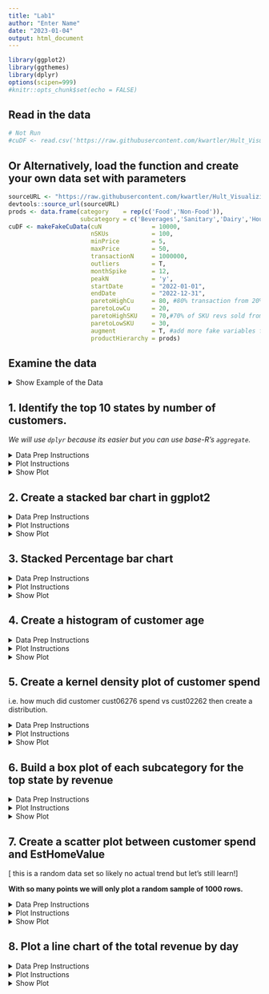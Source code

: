 ```yaml
---
title: "Lab1"
author: "Enter Name"
date: "2023-01-04"
output: html_document
---
```


```r
library(ggplot2)
library(ggthemes)
library(dplyr)
options(scipen=999)
#knitr::opts_chunk$set(echo = FALSE)

```

## Read in the data

```r
# Not Run
#cuDF <- read.csv('https://raw.githubusercontent.com/kwartler/Hult_Visualizing_Analyzing_Data_with_R/main/Lessons/C_Report_Automation/customer%20data%20lab/grpN_10_fakeCustomerData.csv')
```

## Or Alternatively, load the function and create your own data set with parameters

```r
sourceURL <- "https://raw.githubusercontent.com/kwartler/Hult_Visualizing-Analyzing-Data-with-R/main/DD1/C_Mar6/customer%20data%20lab/dataMaker.R"
devtools::source_url(sourceURL)
prods <- data.frame(category    = rep(c('Food','Non-Food')),
                    subcategory = c('Beverages','Sanitary','Dairy','Household'))
cuDF <- makeFakeCuData(cuN              = 10000, 
                       nSKUs            = 100, 
                       minPrice         = 5, 
                       maxPrice         = 50, 
                       transactionN     = 1000000,
                       outliers         = T,
                       monthSpike       = 12,
                       peakN            = 'y', 
                       startDate        = "2022-01-01", 
                       endDate          = "2022-12-31", 
                       paretoHighCu     = 80, #80% transaction from 20% of customers
                       paretoLowCu      = 20, 
                       paretoHighSKU    = 70,#70% of SKU revs sold from 30% of SKU itemss
                       paretoLowSKU     = 30,
                       augment          = T, #add more fake variables from other table
                       productHierarchy = prods)
```

## Examine the data

<details>

<summary>Show Example of the Data</summary>

```r
knitr::kable(head(cuDF))
```

</details>

## 1. Identify the top 10 states by number of customers.

*We will use `dplyr` because its easier but you can use base-R's `aggregate`.*

<details>

<summary>Data Prep Instructions</summary>

-   Create `customerByStateB` using `cuDF`
    -   apply `group_by` to `state`
    -   apply `summarise` to create a variable `count` equal to `n_distinct` applied to the `customer` column.
    -   apply `slice_max` with `n` equal to 10, referring to the `count` column previously created.

</details>

<details>

<summary>Plot Instructions</summary>

-   Create a `ggplot` with data `customerByStateB`.
    -   Aesthetics are declared so `x` equals `reorder(state, -count)`, `y` equals `count`. This will reorder the bar from largest to smallest instead of the order of the factor levels.
    -   Add a `geom_col` layer with `fill` color `#bada55`,
    -   Add the `theme_gdocs()` layer
    -   Adjust the `theme` to rotate the x-axis labels 90 degrees. This requires a new layer `theme()` with the parameter `axis.text.x` equal to `element_text(angle = 90)` , and add the following labels/titles
    -   Add a layer `xlab` with the string "States"
    -   Add a layer `ylab` with the string "Number of Customers"
    -   Add the title layer with `ggtitle` and the string "Top States by Number of Customers"

</details>

<details>

<summary>Show Plot</summary>

```r
# dplyr version
customerByStateB <- ____ %>%
  ____(____) %>%
  ____(____ = ____(____)) %>%
  ____(____= ____, ____)

# Now lets plot a bar chart
____(data = ____, aes(x = ____(____, -____), y = ____)) + 
  ____(fill = '#____') + 
  ____() + 
  ____(axis.text.x =____) +
  ____(____) + 
  ____(____) + 
  ____(____) +
  # Optional for bar labels
  geom_text(aes(label = count, x = state), vjust = 1.5)
  

```

</details>

## 2. Create a stacked bar chart in ggplot2

<details>

<summary>Data Prep Instructions</summary>

-   Using `table()` tabulate the `cuDF` by `state` & `SKU` columns, nest this inside `as.data.frame` in an object called `SKUbyStateA`
-   Use `order()` to reorder the `SKUbyStateA` by `Var1`
-   Remove rows where `Freq!=0`

*Prof will show a `dplyr` method too*

-   Create `idx` as a Boolean vector checking whether `SKUbyStateA$Var1` is `%in%` the `customerByStateB$state` column (this is from the previous section).
-   Use `idx` to filter `SKUbyStateA` rows within square brackets.
-   Left-hand assign a new column called `quartile` to `SKUbyStateA`. It is calculated by applying `ntile` to the `Freq` with the integer parameter `4` for quartiles. *You can also use `mutate` if you're doing `dplyr`.*
-   Create `top` using `subset` applied to `SKUbyStateA` where the new `quartile` column is equal to `4`.
-   Re`order` the `top` object based on the `Freq` column.

</details>

<details>

<summary>Plot Instructions</summary>

-   Create the `ggplot` with `top` with declared aesthetics as
    -   `x` **reordered** with `Var1` descending from `Freq`. See last plot for hint.
    -   `y` referring to `Freq`
    -   `fill` as `Var2`
-   Add a layer using `geom_bar`. To create a stacked bar chart use `position="stack"` and `stat="identity"`. The `color` equals `darkgrey` and add the parameter `show.legend = F` to remove the legend.
-   Add a text layer with `geom_text` with the following parameters.
    -   `aes(label = Var2)` refers to the column of string labels.
    -   `size = 2` to adjust the label size
    -   `position = position_stack(vjust = 0.5)` to get the labels stacked up with each section
-   Add the google docs theme
-   Rotate the x-axis labels 90 degrees
-   Adjust the x-axis label to be "States"
-   Adjust the y-axis label to be "SKU Volume"
-   Add a title of "Top States & Top SKUs"

</details>

<details>

<summary>Show Plot</summary>

```r
# Base R
SKUbyStateA <- ____(____(cuDF$____, cuDF$____))
SKUbyStateA <- ____[____(SKUbyStateA$____),]
SKUbyStateA <- ____[SKUbyStateA$____= ____, ]

# Subset to the top 10 states
idx <- ____ %in% ____
SKUbyStateA <- ____[____,] # 10 states * 100 SKUs = 1000 rows

# Identify the quartiles and group the rest
SKUbyStateA$quartile <- ____(____$____, ____)
top <- ____(____, ____$____==____) #top quartile
top <- top[____(____$____),]

# Build the plot
____(____, ____(____, ____, x=____(____, -____))) + 
    ____(position="____", stat="____", ____, show.legend = F) + #identity means use actual values
  ____(aes(____), ____, position = ____(____)) + 
  ____ + 
  theme(____) +
  ____ + 
  ____ + 
  ____ 
```

</details>

## 3. Stacked Percentage bar chart

<details>

<summary>Data Prep Instructions</summary>

-   Create `stateSpend` with `aggregate` on the `cuDF` data `Price` by `state` & apply `sum`
-   Create `topState` using square brackets on `stateSpend`. Apply `which.max` applied to the `Price` column to the left of the comma.
-   Create `lowState` using square brackets on `stateSpend`. Apply `which.min` applied to the `Price` column to the left of the comma.
-   Finally create `plotDF` by applying `subset` to `cuDF` where `$state` is equal to `topState$state[1]` OR (use the pipe `|` operator) `lowState$state[1]`

</details>

<details>

<summary>Plot Instructions</summary>

-   Create a `ggplot` with `plotDF` with aesthetics
    -   `fill` is `subcategory`
    -   `y` is `Price`
    -   `x` is `state`
-   Add a `geom_bar` layer with paramters
    -   `position="fill"`
    -   `stat="identity"`
-   Add the highcharts theme `theme_hc()` as a layer

</details>

<details>

<summary>Show Plot</summary>

```r
# Just the top state
____ <- ____(____ ~ ____, ____, ____)
topState   <- stateSpend[____(____$____),]
lowState   <- ____[____(____$____),]
____     <- ____(____, ____|____)

____(____, aes(____, ____, ____)) + 
  ____(____, ____) + 
  ____()

```

</details>

## 4. Create a histogram of customer age

<details>

<summary>Data Prep Instructions</summary>

-   Create the `individuals` object by applying `!duplicated` to the `customer` column of `cuDF` within square brackets. The `!` operated negates a Boolean (switches T to F & vice-versa)

</details>

<details>

<summary>Plot Instructions</summary>

-   Use `individuals` to create a `ggplot` with `aes` and `x=age`. No need for a Y with a histogram.
    -   Add the `geom_histogram` layer so that the bars are `fill`ed with `#C00C00` and outline `color` is `darkgrey`
    -   Add the `theme_fivethirtyeight()`
    -   Add a title with "Customer Age Distribution"

</details>

<details>

<summary>Show Plot</summary>

```r
# Base R
____ <- ____[!____(____$____),]

# Plot
____(____, ____) + 
  ____(____, ____) +
____() +
  ____(____) 
  
```

</details>

## 5. Create a kernel density plot of customer spend

i.e. how much did customer cust06276 spend vs cust02262 then create a distribution.

<details>

<summary>Data Prep Instructions</summary>

-   Create `householdSpend` using `aggregate()` with `Price` by `customer` applied to the `cuDF`. The function to apply is `sum`

</details>

<details>

<summary>Plot Instructions</summary>

-   Create a `ggplot`with `householdSpend`. The aesthetics should be `x = Price`. No need to have a y-defined with a density plot.
    -   Add a `geom_density` layer, `fill`ed with `#c0ffee`.
    -   Add the `few()` theme
    -   Add a title with "Avg Household Spend"

</details>

<details>

<summary>Show Plot</summary>

```r
# Base R 
____ <- ____(____ ~ ____, ____, ____)

____(____, aes(____)) + 
  ____(____) + 
  ____() + 
  ____
```

</details>

## 6. Build a box plot of each subcategory for the top state by revenue

<details>

<summary>Data Prep Instructions</summary>

-   Use `aggregate` again but now `sum` using the `Price` by the `state` in an object called `stateSpend`
-   Create `topState` by applying `which.max` to the `Price` column of `stateSpend`. This expression should be within square brackets of `stateSpend` (requires a comma for rows/columns). This programmatically declares the top state name instead of explicit declaration.
-   Now `subset` the `cuDF` data frame where the `cuDF`'s `state` column equals `topState$state[1]`. The new object should be called `plotDF`

</details>

<details>

<summary>Plot Instructions</summary>

-   Create an object `p` using `ggplot` with `plotDF`. The aesthetics should be:
    -   `x` as `subcategory`
    -   `y` as `Price`
    -   `fill` as `subcategory`.
    -   Add a boxplot layer with `geom_boxplot` but with `position=position_dodge(width=0.8)` to ensure the labels align & add `show.legend=F` to remove the duplicative legend.
    -   Add a `few` theme
-   Next, use `aggregate` again to get the `mean` values of `Price` by `subcategory` from the `plotDF`. Call this object `catSpend`.
-   Overwrite the `$Price` column (left side assignment) by applying `round()` to the `$Price` column
-   Add a layer to `p` with `geom_text`.
    -   The data should be `catSpend`
    -   The aesthetics need `label = Price`
    -   Outside of the aesthetics, add `position=position_dodge(width=0.8)` to make sure the alignment is the same as the boxes.
-   Programmatically declare the title with `paste()` & `topState$state`
    -   Add a title "Top State Household Spend by Subcategory"

</details>

<details>

<summary>Show Plot</summary>

```r
# Base R
____ <- ____(____ ~ ____, cuDF, ____)
____   <- ____[____(____$____),]
plotDF     <- ____(____, ____$____==____$____)

# Initialize the plot
p <- ____(____, aes(____, ____, ____)) + 
  ____(____, ____) + 
  theme____()

# Get stats
catSpend <- ____(____ ~ ____, ____, ____)
____$____ <- round(____$____)

# Add label layer & call the updated plot object
p <- p + ____(data = ____, aes(____ = ____),____ = ____(____=0.8)) + 
  ggtitle(____(____$____, ____))
p
```

</details>

## 7. Create a scatter plot between customer spend and EstHomeValue

[ this is a random data set so likely no actual trend but let's still learn!]

**With so many points we will only plot a random sample of 1000 rows.**

<details>

<summary>Data Prep Instructions</summary>

-   Create `totalSpendByCu` using `aggregate` where it's `Price` by `customer` applied to `cuDF` a & `sum`
-   Create `idx` with the `sample` function referring to `1:nrow(cuDF)` amd the integer `1000`
-   Use `idx` within square brackets to obtain the random sample. Call the object `sampSpendByCu`
-   Next drop duplicates in `cuDF` by the `customer` column. Call this object `indCuDF`. Hint use the `!duplicated` function above. **We are only selecting specific columns for the plot, seen to the right of the comma as `names(cuDF)%in% c('customer','EstHomeValue', 'state')`**
-   Create `sampSpendByCu` using `inner_join`. The x-table is `sampSpendByCu`. The y-table is `indCuDF`. The join column is `by = "customer"` . *Its not needed here but the best practice is explicit declaration of the `by` parameter.*\`
-   The `EstHomeValue` column has a leading `$` in the string. We will use `gsub` to globally substitute the `$` to nothing `''` within the column & nest this in `as.numeric` to re-declare the type.\
-   For the sake of learning, left-hand assign a column `$west` to `sampSpendByCu`. Declare it using a logical operator `%in%` with `sampSpendByCu$state` & `c('Oregon', 'Washington','California')`

</details>

<details>

<summary>Plot Instructions</summary>

-   Create a `ggplot` with `sampSpendByCu`. Aesthetics should be:
    -   `x` is `EstHomeValue`
    -   `y` is `Price`
    -   `group` is `west`
-   Add a `geom_point` layer. Aesthetics should be:
    -   `shape` is `west`
    -   `color` is `west`
    -   **outside** of the `aes` call, add `alpha = 0.5` to adjust the transparency
-   Add the theme `calc`
-   Add a title "House Value to Spend"

</details>

<details>

<summary>Show Plot</summary>

```r
# Sum the price by customer (total spend) within the sample
____ <- ____(____~____, ____, ____)

# Get a sample
set.seed(2023)
idx <- ____(____, ____)
____ <- totalSpendByCu[____,]

# In the original data, drop duplicates, and retain only  3 columns (join & data)
indCuDF <- ____[____(cuDF$___), names(cuDF)%in% c('customer','EstHomeValue', 'state')]

# Perform the join by ID
sampSpendByCu <- ____(____, ____, ____=____)

# Clean up the dollar column
sampSpendByCu$EstHomeValue <- as.numeric(____('[$]',____,____$____))

# Make a grouping to show the way to change shapes by group
sampSpendByCu$____ <- sampSpendByCu$state  %in% c('____', '____','____')

# Examine
____(____, aes(x=____,____, group = west)) + 
  ____(aes(____, ____), alpha = ____) +
  theme_calc() + 
  ____
```

</details>

## 8. Plot a line chart of the total revenue by day

<details>

<summary>Data Prep Instructions</summary>

-   Declare `cuDF$timestamp` as a date object with `as.Date` in a new column called `date` (left assigned)
-   `aggregate` the `Price` by the `date` of the `cuDF` object. apply `sum`, call the new object `plotDF`

</details>

<details>

<summary>Plot Instructions</summary>

-   Create a ggplot with `plotDF` with aesthetics
    -   `x` is `date` column
    -   `y` is the summed `Price` column
-   Add the `geom_line` layer with `alpha = 0.3`
-   Add the `gdocs` theme
-   Add `geom_smooth` with parameters `method=loess, se=FALSE` to add a curved trend line and remove confidence intervals.

</details>

<details>

<summary>Show Plot</summary>

```r
# Declare as data class
cuDF$date <- ____(____$____)

# Aggregate ID by date, get the length(total number of transactions by day)
plotDF <- ____(____~____, ____,____)

# Plot; removed the most, see if you can instantiate the ggplot with this little!
____(____) + 
  ____(____) +
  ____ + 
  ____(____, ____)

```

</details>
